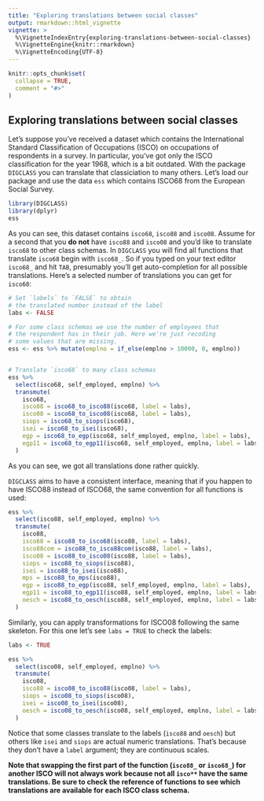 ```yaml
---
title: "Exploring translations between social classes"
output: rmarkdown::html_vignette
vignette: >
  %\VignetteIndexEntry{exploring-translations-between-social-classes}
  %\VignetteEngine{knitr::rmarkdown}
  %\VignetteEncoding{UTF-8}
---
```


```r
knitr::opts_chunk$set(
  collapse = TRUE,
  comment = "#>"
)
```


## Exploring translations between social classes

Let's suppose you've received a dataset which contains the International Standard Classification of Occupations (ISCO) on occupations of respondents in a survey. In particular, you've got only the ISCO classification for the year 1968, which is a bit outdated. With the package `DIGCLASS` you can translate that classiciation to many others. Let's load our package and use the data `ess` which contains ISCO68 from the European Social Survey.


```r
library(DIGCLASS)
library(dplyr)
ess
```

As you can see, this dataset contains `isco68`, `isco88` and `isco08`. Assume for a second that you **do not** have `isco88` and `isco08` and you'd like to translate `isco68` to other class schemas. In `DIGCLASS` you will find all functions that translate `isco68` begin with `isco68_`. So if you typed on your text editor `isco68_` and hit `TAB`, presumably you'll get auto-completion for all possible translations. Here's a selected number of translations you can get for `isco68`:

```r
# Set `labels` to `FALSE` to obtain
# the translated number instead of the label
labs <- FALSE

# For some class schemas we use the number of employees that
# the respondent has in their job. Here we're just recoding
# some values that are missing.
ess <- ess %>% mutate(emplno = if_else(emplno > 10000, 0, emplno))


# Translate `isco68` to many class schemas
ess %>%
  select(isco68, self_employed, emplno) %>%
  transmute(
    isco68,
    isco88 = isco68_to_isco88(isco68, label = labs),
    isco08 = isco68_to_isco08(isco68, label = labs),
    siops = isco68_to_siops(isco68),
    isei = isco68_to_isei(isco68),
    egp = isco68_to_egp(isco68, self_employed, emplno, label = labs),
    egp11 = isco68_to_egp11(isco68, self_employed, emplno, label = labs)
  )
```


As you can see, we got all translations done rather quickly.

`DIGCLASS` aims to have a consistent interface, meaning that if you happen to have ISCO88 instead of ISCO68, the same convention for all functions is used:

```r
ess %>%
  select(isco88, self_employed, emplno) %>%
  transmute(
    isco88,
    isco68 = isco88_to_isco68(isco88, label = labs),
    isco88com = isco88_to_isco88com(isco88, label = labs),
    isco08 = isco88_to_isco08(isco88, label = labs),
    siops = isco88_to_siops(isco88),
    isei = isco88_to_isei(isco88),
    mps = isco88_to_mps(isco88),
    egp = isco88_to_egp(isco88, self_employed, emplno, label = labs),
    egp11 = isco88_to_egp11(isco88, self_employed, emplno, label = labs),
    oesch = isco88_to_oesch(isco88, self_employed, emplno, label = labs)
  )
```

Similarly, you can apply transformations for ISCO08 following the same skeleton. For this one let's see `labs = TRUE` to check the labels:

```r
labs <- TRUE

ess %>%
  select(isco08, self_employed, emplno) %>%
  transmute(
    isco08,
    isco88 = isco08_to_isco88(isco08, label = labs),
    siops = isco08_to_siops(isco08),
    isei = isco08_to_isei(isco08),
    oesch = isco08_to_oesch(isco08, self_employed, emplno, label = labs)
  )

```

Notice that some classes translate to the labels (`isco88` and `oesch`) but others like `isei` and `siops` are actual numeric translations. That's because they don't have a `label` argument; they are continuous scales.

**Note that swapping the first part of the function (`isco88_` or `isco68_`) for another ISCO will not always work because not all `isco**` have the same translations. Be sure to check the reference of functions to see which translations are available for each ISCO class schema.**
